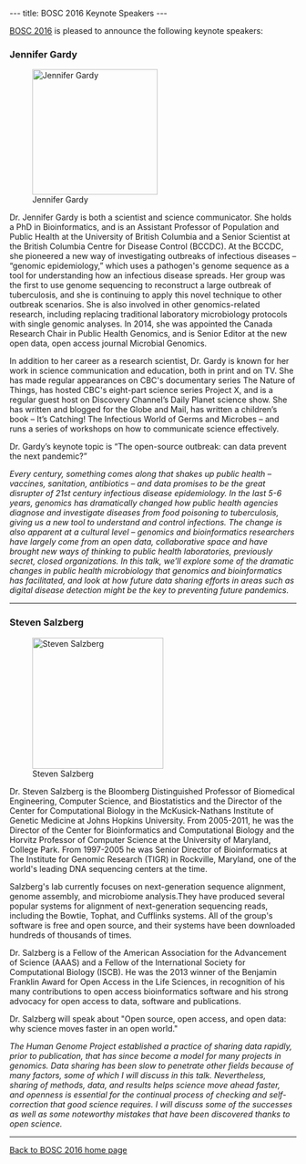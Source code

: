 ---
title: BOSC 2016 Keynote Speakers
---

[[BOSC 2016]] is pleased to announce the following keynote speakers:

=== Jennifer Gardy ===

[[Image:JenniferGardy.jpg|220px|left|Jennifer Gardy]]

Dr. Jennifer Gardy is both a scientist and science communicator. She holds a PhD in Bioinformatics, and is an Assistant Professor of Population and Public Health at the University of British Columbia and a Senior Scientist at the British Columbia Centre for Disease Control (BCCDC). At the BCCDC, she pioneered a new way of investigating outbreaks of infectious diseases – “genomic epidemiology,” which uses a pathogen's genome sequence as a tool for understanding how an infectious disease spreads.  Her group was the first to use genome sequencing to reconstruct a large outbreak of tuberculosis, and she is continuing to apply this novel technique to other outbreak scenarios. She is also involved in other genomics-related research, including replacing traditional laboratory microbiology protocols with single genomic analyses. In 2014, she was appointed the Canada Research Chair in Public Health Genomics, and is Senior Editor at the new open data, open access journal Microbial Genomics.

In addition to her career as a research scientist, Dr. Gardy is known for her work in science communication and education, both in print and on TV. She has made regular appearances on CBC's documentary series The Nature of Things, has hosted CBC's eight-part science series Project X, and is a regular guest host on Discovery Channel’s Daily Planet science show. She has written and blogged for the Globe and Mail, has written a children’s book – It’s Catching! The Infectious World of Germs and Microbes – and runs a series of workshops on how to communicate science effectively.

Dr. Gardy’s keynote topic is “The open-source outbreak: can data prevent the next pandemic?”

''Every century, something comes along that shakes up public health – vaccines, sanitation, antibiotics – and data promises to be the great disrupter of 21st century infectious disease epidemiology. In the last 5-6 years, genomics has dramatically changed how public health agencies diagnose and investigate diseases from food poisoning to tuberculosis, giving us a new tool to understand and control infections. The change is also apparent at a cultural level – genomics and bioinformatics researchers have largely come from an open data, collaborative space and have brought new ways of thinking to public health laboratories, previously secret, closed organizations. In this talk, we’ll explore some of the dramatic changes in public health microbiology that genomics and bioinformatics has facilitated, and look at how future data sharing efforts in areas such as digital disease detection might be the key to preventing future pandemics.''
----

=== Steven Salzberg ===

[[Image:StevenSalzberg.jpg|230px|right|Steven Salzberg]]

Dr. Steven Salzberg is the Bloomberg Distinguished Professor of Biomedical Engineering, Computer Science, and Biostatistics and the Director of the Center for Computational Biology in the McKusick-Nathans Institute of Genetic Medicine at Johns Hopkins University. From 2005-2011, he was the Director of the Center for Bioinformatics and Computational Biology and the Horvitz Professor of Computer Science at the University of Maryland, College Park. From 1997-2005 he was Senior Director of Bioinformatics at The Institute for Genomic Research (TIGR) in Rockville, Maryland, one of the world's leading DNA sequencing centers at the time.

Salzberg's lab currently focuses on next-generation sequence alignment, genome assembly, and microbiome analysis.They have produced several popular systems for alignment of next-generation sequencing reads, including the Bowtie, Tophat, and Cufflinks systems. All of the group's software is free and open source, and their systems have been downloaded hundreds of thousands of times.

Dr. Salzberg is a Fellow of the American Association for the Advancement of Science (AAAS) and a Fellow of the International Society for Computational Biology (ISCB). He was the 2013 winner of the Benjamin Franklin Award for Open Access in the Life Sciences, in recognition of his many contributions to open access bioinformatics software and his strong advocacy for open access to data, software and publications.

Dr. Salzberg will speak about "Open source, open access, and open data: why science moves faster in an open world."

''The Human Genome Project established a practice of sharing data rapidly, prior to
publication, that has since become a model for many projects in genomics. Data 
sharing has been slow to penetrate other fields because of many factors, some of
which I will discuss in this talk. Nevertheless, sharing of methods, data, and results
helps science move ahead faster, and openness is essential for the continual process of 
checking and self-correction that good science requires. I will discuss some of the 
successes as well as some noteworthy mistakes that have been discovered thanks to
open science.''

----
[[BOSC_2016|Back to BOSC 2016 home page]]